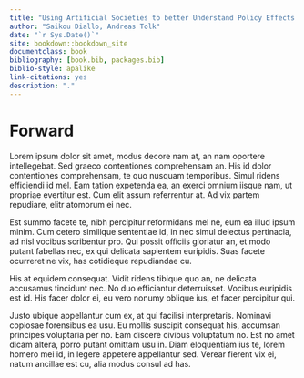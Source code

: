 ```yaml
--- 
title: "Using Artificial Societies to better Understand Policy Effects on the Opioid Crisis"
author: "Saikou Diallo, Andreas Tolk"
date: "`r Sys.Date()`"
site: bookdown::bookdown_site
documentclass: book
bibliography: [book.bib, packages.bib]
biblio-style: apalike
link-citations: yes
description: "."
---
```


# Forward

Lorem ipsum dolor sit amet, modus decore nam at, an nam oportere intellegebat. Sed graeco contentiones comprehensam an. His id dolor contentiones comprehensam, te quo nusquam temporibus. Simul ridens efficiendi id mel. Eam tation expetenda ea, an exerci omnium iisque nam, ut propriae evertitur est. Cum elit assum referrentur at. Ad vix partem repudiare, elitr atomorum ei nec.

Est summo facete te, nibh percipitur reformidans mel ne, eum ea illud ipsum minim. Cum cetero similique sententiae id, in nec simul delectus pertinacia, ad nisl vocibus scribentur pro. Qui possit officiis gloriatur an, et modo putant fabellas nec, ex qui delicata sapientem euripidis. Suas facete ocurreret ne vix, has cotidieque repudiandae cu.

His at equidem consequat. Vidit ridens tibique quo an, ne delicata accusamus tincidunt nec. No duo efficiantur deterruisset. Vocibus euripidis est id. His facer dolor ei, eu vero nonumy oblique ius, et facer percipitur qui.

Justo ubique appellantur cum ex, at qui facilisi interpretaris. Nominavi copiosae forensibus ea usu. Eu mollis suscipit consequat his, accumsan principes voluptaria per no. Eam discere civibus voluptatum no. Est no amet dicam altera, porro putant omittam usu in. Diam eloquentiam ius te, lorem homero mei id, in legere appetere appellantur sed. Verear fierent vix ei, natum ancillae est cu, alia modus consul ad has.
